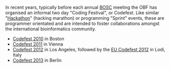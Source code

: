 In recent years, typically before each annual [[BOSC]] meeting the OBF has organised an informal two day "Coding Festival", or Codefest. Like similar "[[Hackathon]]" (hacking marathon) or programming "Sprint" events, these are programmer orientated and are intended to foster collaborations amongst the international bioinformatics community.

* [[Codefest 2010]] in Boston
* [[Codefest 2011]] in Vienna
* [[Codefest 2012]] in Los Angeles, followed by the [[EU Codefest 2012]] in Lodi, Italy
* [[Codefest 2013]] in Berlin